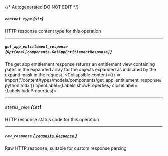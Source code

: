 {/* Autogenerated DO NOT EDIT  */}

##### `content_type` *{`str`}*
HTTP response content type for this operation

---
##### `get_app_entitlement_response` *{`Optional[components.GetAppEntitlementResponse]`}*
The get app entitlement response returns an entitlement view containing paths in the expanded array for the objects expanded as indicated by the expand mask in the request.
<Collapsible content={() => import('/content/types/models/components/get_app_entitlement_response/python.mdx')} openLabel={Labels.showProperties} closeLabel={Labels.hideProperties}>
</Collapsible>

---
##### `status_code` *{`int`}*
HTTP response status code for this operation

---
##### `raw_response` [*{ `requests.Response` }*](https://requests.readthedocs.io/en/latest/api/#requests.Response)
Raw HTTP response; suitable for custom response parsing


